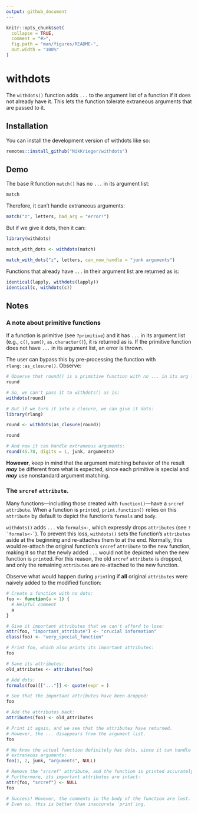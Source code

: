 ```yaml
---
output: github_document
---
```


<!-- README.md is generated from README.Rmd. Please edit that file -->

```r
knitr::opts_chunk$set(
  collapse = TRUE,
  comment = "#>",
  fig.path = "man/figures/README-",
  out.width = "100%"
)
```

# withdots

<!-- badges: start -->
<!-- badges: end -->

The `withdots()` function adds `...` to the argument list of a function if it does not already have it. This lets the function tolerate extraneous arguments that are passed to it.

## Installation

You can install the development version of withdots like so:

``` r
remotes::install_github("NikKrieger/withdots")
```

## Demo

The base R function `match()` has no `...` in its argument list:

```r
match
```

Therefore, it can't handle extraneous arguments:

```r
match("z", letters, bad_arg = "error!")
```

But if we give it dots, then it can:

```r
library(withdots)

match_with_dots <- withdots(match)

match_with_dots("z", letters, can_now_handle = "junk arguments")
```

Functions that already have `...` in their argument list are returned as is:

```r
identical(lapply, withdots(lapply))
identical(c, withdots(c))
```

## Notes

### A note about primitive functions

If a function is primitive (see `?primitive`) and it has `...` in its argument list (e.g., `c()`, `sum()`, `as.character()`), it is returned as is. If the primitive function does not have `...` in its argument list, an error is thrown.

The user can bypass this by pre-processing the function with `rlang::as_closure()`. Observe:

```r
# Observe that round() is a primitive function with no ... in its arg list:
round
```

```r
# So, we can't pass it to withdots() as is:
withdots(round)
```

```r
# But if we turn it into a closure, we can give it dots:
library(rlang)

round <- withdots(as_closure(round))

round
```

```r
# And now it can handle extraneous arguments:
round(45.78, digits = 1, junk, arguments)
```

**However**, keep in mind that the argument matching behavior of the result **_may_** be different from what is expected, since each primitive is special and **_may_** use nonstandard argument matching.

### The `srcref` `attribute`. 

Many functions---including those created with `function()`---have a `srcref` `attribute`. When a function is `print`ed, `print.function()` relies on this `attribute` by default to depict the function's `formals` and `body`.

`withdots()` adds `...` via `formals<-`, which expressly drops `attributes` (see ``?`formals<-` ``). To prevent this loss, `withdots()` sets the function's `attributes` aside at the beginning and re-attaches them to at the end. Normally, this would re-attach the original function's `srcref` `attribute` to the new function, making it so that the newly added `...` would not be depicted when the new function is `print`ed. For this reason, the old `srcref` `attribute` is dropped, and only the remaining `attributes` are re-attached to the new function.

Observe what would happen during `print`ing if **all** original `attributes` were naively added to the modified function:

```r
# Create a function with no dots:
foo <- function(a = 1) {
  # Helpful comment
  a
}

# Give it important attributes that we can't afford to lose:
attr(foo, "important_attribute") <- "crucial information"
class(foo) <- "very_special_function"

# Print foo, which also prints its important attributes:
foo
```

```r
# Save its attributes:
old_attributes <- attributes(foo)

# Add dots:
formals(foo)[["..."]] <- quote(expr = )

# See that the important attributes have been dropped:
foo
```

```r
# Add the attributes back:
attributes(foo) <- old_attributes

# Print it again, and we see that the attributes have returned.
# However, the ... disappears from the argument list.
foo
```

```r
# We know the actual function definitely has dots, since it can handle
# extraneous arguments:
foo(1, 2, junk, "arguments", NULL)
```

```r
# Remove the "srcref" attribute, and the function is printed accurately.
# Furthermore, its important attributes are intact:
attr(foo, "srcref") <- NULL
foo

# Success! However, the comments in the body of the function are lost.
# Even so, this is better than inaccurate `print`ing.
```
